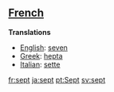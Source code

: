 ==[[French]]==

'''Translations'''

*[[English]]: [[seven]]
*[[Greek]]: [[hepta]]
*[[Italian]]: [[sette]]

[[fr:sept]]
[[ja:sept]]
[[pt:Sept]]
[[sv:sept]]
